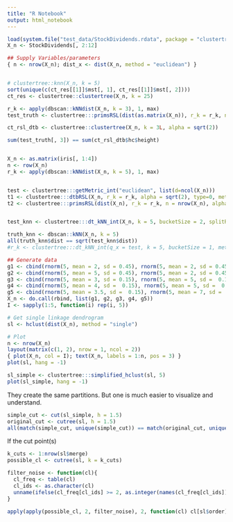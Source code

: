 ```yaml
---
title: "R Notebook"
output: html_notebook
---
```




```r
load(system.file("test_data/StockDividends.rdata", package = "clustertree"))
X_n <- StockDividends[, 2:12]

## Supply Variables/parameters
{ n <- nrow(X_n); dist_x <- dist(X_n, method = "euclidean") }


# clustertree::knn(X_n, k = 5)
sort(unique(c(ct_res[[1]]$mst[, 1], ct_res[[1]]$mst[, 2])))
ct_res <- clustertree::clustertree(X_n, k = 25)

r_k <- apply(dbscan::kNNdist(X_n, k = 3), 1, max)
test_truth <- clustertree:::primsRSL(dist(as.matrix(X_n)), r_k = r_k, n = nrow(X_n), alpha = sqrt(2), type = 0)

ct_rsl_dtb <- clustertree::clustertree(X_n, k = 3L, alpha = sqrt(2))

sum(test_truth[, 3]) == sum(ct_rsl_dtb$hc$height) 


X_n <- as.matrix(iris[, 1:4])
n <- row(X_n)
r_k <- apply(dbscan::kNNdist(X_n, k = 5), 1, max)


test <- clustertree:::getMetric_int("euclidean", list(d=ncol(X_n)))
t1 <- clustertree:::dtbRSL(X_n, r_k = r_k, alpha = sqrt(2), type=0, metric_ptr = test)
t2 <- clustertree:::primsRSL(dist(X_n), r_k = r_k, n = nrow(X_n), alpha = sqrt(2), type = 0)


test_knn <- clustertree:::dt_kNN_int(X_n, k = 5, bucketSize = 2, splitRule = 5L, metric_ptr = test)

truth_knn <- dbscan::kNN(X_n, k = 5)
all(truth_knn$dist == sqrt(test_knn$dist))
#r_k <- clustertree:::dt_kNN_int(q_x = test, k = 5, bucketSize = 1, metric_ptr = test, splitRule = 5)


```

```r
## Generate data
g1 <- cbind(rnorm(5, mean = 2, sd = 0.45), rnorm(5, mean = 2, sd = 0.45))
g2 <- cbind(rnorm(5, mean = 5, sd = 0.45), rnorm(5, mean = 2, sd = 0.45))
g3 <- cbind(rnorm(5, mean = 3, sd = 0.15), rnorm(5, mean = 5, sd =  0.15))
g4 <- cbind(rnorm(5, mean = 4, sd =  0.15), rnorm(5, mean = 5, sd =  0.15))
g5 <- cbind(rnorm(5, mean = 3.5, sd =  0.15), rnorm(5, mean = 7, sd =  0.15))
X_n <- do.call(rbind, list(g1, g2, g3, g4, g5))
I <- sapply(1:5, function(i) rep(i, 5))

# Get single linkage dendrogram 
sl <- hclust(dist(X_n), method = "single")

# Plot 
n <- nrow(X_n)
layout(matrix(c(1, 2), nrow = 1, ncol = 2))
{ plot(X_n, col = I); text(X_n, labels = 1:n, pos = 3) }
plot(sl, hang = -1)
```

```r
sl_simple <- clustertree:::simplified_hclust(sl, 5)
plot(sl_simple, hang = -1)
```

They create the same partitions. But one is much easier to visualize and understand.  
```r
simple_cut <- cut(sl_simple, h = 1.5)
original_cut <- cutree(sl, h = 1.5)
all(match(simple_cut, unique(simple_cut)) == match(original_cut, unique(original_cut)))
```

If the cut point(s) 


```r
k_cuts <- 1:nrow(sl$merge)
possible_cl <- cutree(sl, k = k_cuts)

filter_noise <- function(cl){
  cl_freq <- table(cl)
  cl_ids <- as.character(cl)
  unname(ifelse(cl_freq[cl_ids] >= 2, as.integer(names(cl_freq[cl_ids])), 0))
}

apply(apply(possible_cl, 2, filter_noise), 2, function(cl) cl[sl$order])
```

